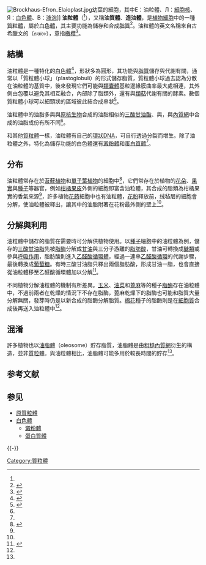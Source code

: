 [[File:Brockhaus-Efron_Elaioplast.jpg|thumb]]幼葉的細胞，其中E：油粒體、Л：[[細胞核|細胞核]]、Я：[[白色體|白色體]]、B：[[液泡|液泡]]]]
'''油粒體'''（{{lang-en|elaioplast, elioplast}}<ref name=Wise/>），又稱'''油質體'''、'''造油體'''，是[[植物|植物]][[細胞|細胞]]中的一種[[質粒體|質粒體]]，屬於[[白色體|白色體]]，其主要功能為儲存和合成[[脂質|脂質]]<ref name=Springer>{{cite book|url=https://books.google.com/books?id=tt58DwAAQBAJ&pg=PA87&dq=elaioplast&hl=zh-TW&sa=X&ved=0ahUKEwiVptzznb_gAhVUMH0KHZebDPoQ6AEIMDAB#v=onepage&q=elaioplast&f=false|title=Plant Anatomy: A Concept-Based Approach to the Structure of Seed Plants|page=87|author=Richard Crang, Sheila Lyons-Sobaski, Robert Wise|publisher=Springer|year=2018|isbn=3319773151|access-date=2019-02-16|archive-date=2021-08-09|archive-url=https://web.archive.org/web/20210809065112/https://books.google.com/books?id=tt58DwAAQBAJ&pg=PA87&dq=elaioplast&hl=zh-TW&sa=X&ved=0ahUKEwiVptzznb_gAhVUMH0KHZebDPoQ6AEIMDAB#v=onepage&q=elaioplast&f=false|dead-url=no}}</ref>。油粒體的英文名稱{{lang|en|elaioplast}}來自古希臘文的{{lang|el|ἔλαιον}}（<small>''elaiov''</small>），意指[[油橄欖|橄欖]]<ref name=Wise>{{cite book|url=https://books.google.com/books?id=FKeCVPbJ3asC&pg=PA10&dq=elaioplast+degradation&hl=zh-TW&sa=X&ved=0ahUKEwiorYHBqL_gAhXdITQIHeAJBs0Q6AEILDAA#v=onepage&q=elaioplast%20degradation&f=false|title=The Structure and Function of Plastids|editor=Robert R. Wise, J. Kenneth Hoober|publisher=Springer Science & Business Media|year=2007|isbn=1402065701|page=9-10|access-date=2019-02-16|archive-date=2021-08-09|archive-url=https://web.archive.org/web/20210809070434/https://books.google.com/books?id=FKeCVPbJ3asC&pg=PA10&dq=elaioplast+degradation&hl=zh-TW&sa=X&ved=0ahUKEwiorYHBqL_gAhXdITQIHeAJBs0Q6AEILDAA#v=onepage&q=elaioplast%20degradation&f=false|dead-url=no}}</ref>。

== 結構 ==
{{File|zh-hant=Plastids_types_zh.svg|zh-hans=Plastids_types_zhs.svg|thumb|220px|desc=各種[[色素體|質粒體]]的關係圖}}
油粒體是一種特化的[[白色體|白色體]]<ref name=horti>{{cite journal|title=A comprehensive proteomic analysis of elaioplasts from citrus fruits reveals insights into elaioplast biogenesis and function|author=Zhu M. et al.|publisher=''Horticulture Research''|year=2018|volume=5|page=6|doi=10.1038/s41438-017-0014-x}}</ref>，形狀多為圓形，其功能與[[脂質|脂質]]儲存與代謝有關，通常以「質粒體小球」（plastoglobuli）的形式儲存脂質，質粒體小球過去認為分散在油粒體的基質中，後來發現它們可能與[[類囊體|類囊體]]基粒邊緣膜曲率最大處相連，其外側由{{link-en|原纖維蛋白|fibrillin}}包覆以避免其相互融合，內部除了脂類外，還有與[[類萜|類萜]]代謝有關的酵素。數個質粒體小球可以細頸狀的區域彼此結合成串狀<ref>{{cite book|url=https://books.google.com/books?id=Cr8DhdfpexAC&pg=PA26&dq=plastoglobuli+elaioplast&hl=zh-TW&sa=X&ved=0ahUKEwiqpevdo7_gAhXEFjQIHR9rDMcQ6AEIKTAA#v=onepage&q=plastoglobuli%20elaioplast&f=false|title=Plastid Biology|author=Kevin Pyke|page=26-27|publisher=Cambridge University Press|year=2009|isbn=0521885019|access-date=2019-02-16|archive-date=2021-08-09|archive-url=https://web.archive.org/web/20210809065129/https://books.google.com/books?id=Cr8DhdfpexAC&pg=PA26&dq=plastoglobuli+elaioplast&hl=zh-TW&sa=X&ved=0ahUKEwiqpevdo7_gAhXEFjQIHR9rDMcQ6AEIKTAA#v=onepage&q=plastoglobuli%20elaioplast&f=false|dead-url=no}}</ref>。

油粒體中的油脂多與與[[原核生物|原核生物]]合成的油脂相似的[[三酸甘油酯|三酸甘油酯]]、與{{link-en|固醇酯|sterol ester}}，與[[內質網|內質網]]中合成的油脂成份有所不同<ref name=Wise/>。

和其他[[質粒體|質粒體]]一樣，油粒體有自己的[[環狀DNA|環狀DNA]]，可自行透過分裂而增生。除了油粒體之外，特化為儲存功能的白色體還有[[澱粉體|澱粉體]]和[[蛋白質體|蛋白質體]]<ref name=horti/>。

== 分布 ==
油粒體常存在於[[苔蘚植物|苔蘚植物]]和[[單子葉植物|單子葉植物]]的細胞中<ref name="chi">{{cite web|url=http://ap6.pccu.edu.tw/Encyclopedia/data.asp?id=2119&forepage=1|title=中華百科全書 白色體|author=林明煊|publisher=中華百科全書|accessdate=2011-01-30|archive-date=2016-03-04|archive-url=https://web.archive.org/web/20160304194203/http://ap6.pccu.edu.tw/Encyclopedia/data.asp?id=2119&forepage=1|dead-url=no}}</ref>，它們常存在於植物的[[花朵|花朵]]、[[果實|果實]]與[[種子|種子]]等器官，例如[[柑橘|柑橘]][[果皮|果皮]]外側的細胞即富含油粒體，其合成的脂類為柑橘果實的香氣來源<ref name=horti/>，許多植物[[花藥|花葯]]{{link-en|绒毡层|Tapetum (botany)}}細胞中也有油粒體，[[花粉|花粉]]釋放前，绒毡层的細胞會分解，使油粒體被釋出，讓其中的油脂附著在花粉最外側的壁上<ref name=Springer/>。

== 分解與利用 ==
油粒體中儲存的脂質在需要時可分解供植物使用。以[[種子|種子]]細胞中的油粒體為例，儲存的[[三酸甘油脂|三酸甘油脂]]先被[[脂酶|脂酶]]分解成[[甘油|甘油]]與三分子游離的[[脂肪酸|脂肪酸]]，甘油可轉換成[[醣類|醣類]]或參與[[呼吸作用|呼吸作用]]，脂肪酸則進入[[乙醛酸循環體|乙醛酸循環體]]，經過一連串[[乙醛酸循環|乙醛酸循環]]的代謝步驟，最後轉換成[[葡萄糖|葡萄糖]]。有時三酸甘油脂只釋出兩個脂肪酸，形成甘油一脂，也會直接從油粒體移至乙醛酸循環體加以分解<ref name=郭>{{cite book|url=https://books.google.com/books?id=19VICwAAQBAJ&printsec=frontcover&dq=種子學&hl=zh-TW&sa=X&ved=0ahUKEwi115CGtb_gAhXLCDQIHT_XDe8Q6AEIKTAA#v=onepage&q=油粒&f=false|title=種子學|chapter=第四章 種子的發芽|author=郭華仁|page=112-113|publisher=國立臺灣大學出版中心|year=2015|isbn=9863501131|access-date=2022-01-07|archive-date=2019-07-23|archive-url=https://web.archive.org/web/20190723172607/https://books.google.com/books?id=19VICwAAQBAJ&printsec=frontcover&dq=%E7%A8%AE%E5%AD%90%E5%AD%B8&hl=zh-TW&sa=X&ved=0ahUKEwi115CGtb_gAhXLCDQIHT_XDe8Q6AEIKTAA#v=onepage&q=油粒&f=false|dead-url=no}}</ref>。

不同植物分解油粒體的機制有所差異。[[玉米|玉米]]、[[油菜|油菜]]和[[蓖麻|蓖麻]]等的種子[[脂酶|脂酶]]存在油粒體中，不過前兩者在乾燥的情況下不存在脂酶，蓖麻乾燥下的脂酶也可能和脂質大量分解無關，發芽時仍是以新合成的脂酶分解脂質。[[棉花|棉花]]種子的脂酶則是在[[細胞質|細胞質]]合成後再送入油粒體中<ref name=郭/>。

==混淆==
許多植物也以[[油脂體|油脂體]]（oleosome）貯存脂質，油脂體是由[[粗糙內質網|粗糙內質網]]衍生的構造，並非[[質粒體|質粒體]]。與油粒體相比，油脂體可能多用於較長時間的貯存<ref name=Wise/>。

== 参考文献 ==
{{Reflist|2}}

== 参见 ==
* [[原質粒體|原質粒體]]
* [[白色體|白色體]]
** [[澱粉體|澱粉體]]
** [[蛋白質體|蛋白質體]]

{{portalbar|植物|分子與細胞生物學}}
{{-}}
{{質粒體}}

[[Category:質粒體|Category:質粒體]]